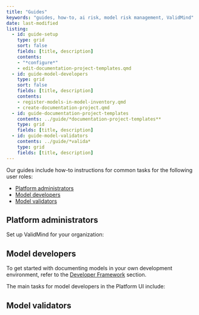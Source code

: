 ```yaml
---
title: "Guides"
keywords: "guides, how-to, ai risk, model risk management, ValidMind"
date: last-modified
listing:
  - id: guide-setup
    type: grid
    sort: false
    fields: [title, description]
    contents: 
    - "*configure*"
    - edit-documentation-project-templates.qmd
  - id: guide-model-developers
    type: grid
    sort: false
    fields: [title, description]
    contents: 
    - register-models-in-model-inventory.qmd
    - create-documentation-project.qmd
  - id: guide-documentation-project-templates
    contents: ../guide/*documentation-project-templates**
    type: grid
    fields: [title, description]
  - id: guide-model-validators
    contents: ../guide/*valida*
    type: grid
    fields: [title, description]
---
```


<!--- 
listing:
  - id: guide-documentation-project-templates
    contents: "../guide/*documentation-project-templates**"
    type: grid
    max-description-length: 250
    fields: [title, description]
  - id: model-validation
    type: grid
    contents: "../tests/model_validation/**"
    max-description-length: 250
    fields: [title, description]
  - id: guide-documentation-projects
    contents: "../tests/prompt_validation/**"
    type: grid
    max-description-length: 250
    fields: [title, description]  
--->


Our guides include how-to instructions for common tasks for the following user roles: 

- [Platform administrators](#platform-administrators)
- [Model developers](#model-developers)
- [Model validators](#model-validators)

## Platform administrators

Set up ValidMind for your organization:

:::{#guide-setup}
:::

## Model developers 

To get started with documenting models in your own development environment, refer to the [Developer Framework](get-started-developer-framework.qmd) section. 

The main tasks for model developers in the Platform UI include:

:::{#guide-model-developers}
:::

:::{#guide-documentation-project-templates}
:::

:::{#guide-documentation-projects}
:::

## Model validators

:::{#guide-validation-reports}
:::
